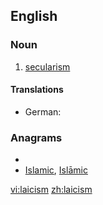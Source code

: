 ==English==

===Noun===
{{en-noun|-}}

# [[secularism]]

====Translations====
{{trans-top|secularism}}
* German: {{t+|de|Laizismus|m}}
{{trans-mid}}
{{trans-bottom}}

===Anagrams===
* {{alphagram|aciilms}}
* [[Islamic#English|Islamic]], [[Islāmic#English|Islāmic]]

[[vi:laicism]]
[[zh:laicism]]